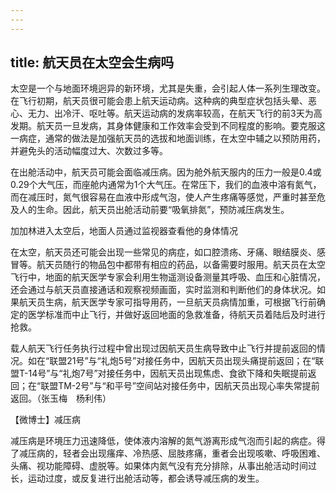 ```yaml
---
---
---
```

title: 航天员在太空会生病吗
---




太空是一个与地面环境迥异的新环境，尤其是失重，会引起人体一系列生理改变。在飞行初期，航天员很可能会患上航天运动病。这种病的典型症状包括头晕、恶心、无力、出冷汗、呕吐等。航天运动病的发病率较高，在航天飞行的前3天为高发期。航天员一旦发病，其身体健康和工作效率会受到不同程度的影响。要克服这一病症，通常的做法是加强航天员的选拔和地面训练，在太空中辅之以预防用药，并避免头的活动幅度过大、次数过多等。

在出舱活动中，航天员可能会面临减压病。因为舱外航天服内的压力一般是0.4或0.29个大气压，而座舱内通常为1个大气压。在常压下，我们的血液中溶有氮气，而在减压时，氮气很容易在血液中形成气泡，使人产生疼痛等感觉，严重时甚至危及人的生命。因此，航天员出舱活动前要“吸氧排氮”，预防减压病发生。

加加林进入太空后，地面人员通过监视器查看他的身体情况



在太空，航天员还可能会出现一些常见的病症，如口腔溃疡、牙痛、眼结膜炎、感冒等。航天员随行的物品包中都带有相应的药品，以备需要时服用。航天员在太空飞行中，地面的航天医学专家会利用生物遥测设备测量其呼吸、血压和心脏情况，还会通过与航天员直接通话和观察视频画面，实时监测和判断他们的身体状况。如果航天员生病，航天医学专家可指导用药，一旦航天员病情加重，可根据飞行前确定的医学标准而中止飞行，并做好返回地面的急救准备，待航天员着陆后及时进行抢救。

载人航天飞行任务执行过程中曾出现过因航天员生病导致中止飞行并提前返回的情况。如在“联盟21号”与“礼炮5号”对接任务中，因航天员出现头痛提前返回；在“联盟T-14号”与“礼炮7号”对接任务中，因航天员出现焦虑、食欲下降和失眠提前返回；在“联盟TM-2号”与“和平号”空间站对接任务中，因航天员出现心率失常提前返回。（张玉梅　杨利伟）





【微博士】减压病

减压病是环境压力迅速降低，使体液内溶解的氮气游离形成气泡而引起的病症。得了减压病的，轻者会出现瘙痒、冷热感、屈肢疼痛，重者会出现咳嗽、呼吸困难、头痛、视功能障碍、虚脱等。如果体内氮气没有充分排除，从事出舱活动时间过长，运动过度，或反复进行出舱活动等，都会诱导减压病的发生。